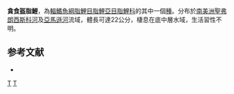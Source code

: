 {{Speciesbox 
| taxon = Galeocharax gulo
| status = NE
| status_system = IUCN3.1
| authority =  [[Cope|Cope]], 1870
| synonyms = *''Cynopotamus gulo''<br /><small>Cope, 1870</small>
*''Charax goeldii''<br /><small>Fowler, 1913</small>
*''Cynopotamus goeldii''<br /><small>Fowler, 1913</small>
}}
'''貪食盔脂鯉'''，為[[輻鰭魚綱|輻鰭魚綱]][[脂鯉目|脂鯉目]][[脂鯉亞目|脂鯉亞目]][[脂鯉科|脂鯉科]]的其中一個[[種|種]]。分布於[[南美洲|南美洲]][[聖弗朗西斯科河|聖弗朗西斯科河]]及[[亞馬遜河|亞馬遜河]]流域，體長可達22公分，棲息在底中層水域，生活習性不明。

==参考文献==
{{refbegin}}
*{{FishBase_species|genus=Galeocharax|species=gulo|year=2014|month=1}}
{{refend}}

{{Taxonbar|from=Q5573663}}

[[Category:盔脂鯉屬|T]]
[[Category:1870年描述的鱼类|T]]


{{魚類小作品}}